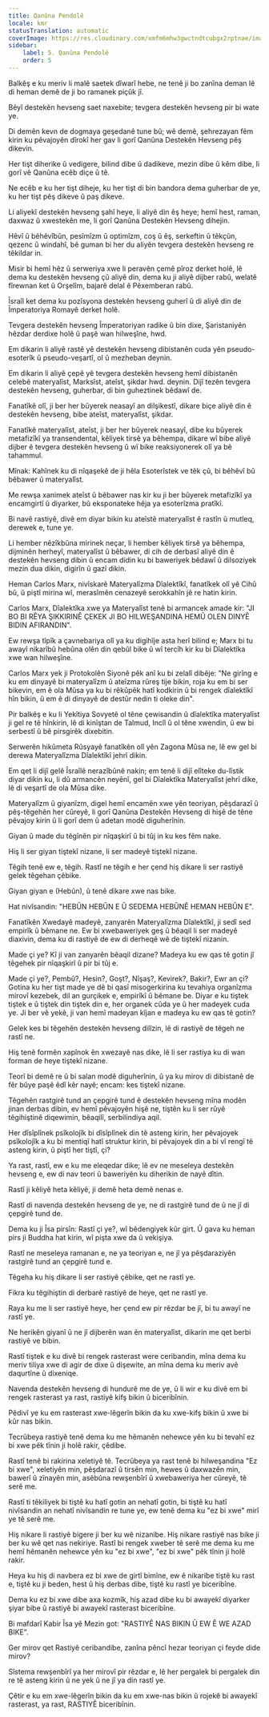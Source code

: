 ```yaml
---
title: Qanûna Pendolê
locale: kmr
statusTranslation: automatic
coverImage: https://res.cloudinary.com/xmfm6mhw3gwctndtcubgx2rptnae/image/upload/v1741354419/small_cover_la_gran_rebelion_28716e29d2.webp
sidebar:
    label: 5. Qanûna Pendolê
    order: 5
---
```

Balkêş e ku meriv li malê saetek dîwarî hebe, ne tenê ji bo zanîna deman lê di heman demê de ji bo ramanek piçûk jî.

Bêyî destekên hevseng saet naxebite; tevgera destekên hevseng pir bi wate ye.

Di demên kevn de dogmaya geşedanê tune bû; wê demê, şehrezayan fêm kirin ku pêvajoyên dîrokî her gav li gorî Qanûna Destekên Hevseng pêş dikevin.

Her tişt diherike û vedigere, bilind dibe û dadikeve, mezin dibe û kêm dibe, li gorî vê Qanûna ecêb diçe û tê.

Ne ecêb e ku her tişt diheje, ku her tişt di bin bandora dema guherbar de ye, ku her tişt pêş dikeve û paş dikeve.

Li aliyekî destekên hevseng şahî heye, li aliyê din êş heye; hemî hest, raman, daxwaz û xwestekên me, li gorî Qanûna Destekên Hevseng dihejin.

Hêvî û bêhêvîbûn, pesîmîzm û optimîzm, coş û êş, serkeftin û têkçûn, qezenc û windahî, bê guman bi her du aliyên tevgera destekên hevseng re têkildar in.

Misir bi hemî hêz û serweriya xwe li peravên çemê pîroz derket holê, lê dema ku destekên hevseng çû aliyê din, dema ku ji aliyê dijber rabû, welatê fîrewnan ket û Orşelîm, bajarê delal ê Pêxemberan rabû.

Îsraîl ket dema ku pozîsyona destekên hevseng guherî û di aliyê din de Împeratoriya Romayê derket holê.

Tevgera destekên hevseng Împeratoriyan radike û bin dixe, Şaristaniyên hêzdar derdixe holê û paşê wan hilweşîne, hwd.

Em dikarin li aliyê rastê yê destekên hevseng dibistanên cuda yên pseudo-esoterîk û pseudo-veşartî, ol û mezheban deynin.

Em dikarin li aliyê çepê yê tevgera destekên hevseng hemî dibistanên celebê materyalîst, Marksîst, ateîst, şikdar hwd. deynin. Dijî tezên tevgera destekên hevseng, guherbar, di bin guheztinek bêdawî de.

Fanatîkê olî, ji ber her bûyerek neasayî an dilşikestî, dikare biçe aliyê din ê destekên hevseng, bibe ateîst, materyalîst, şikdar.

Fanatîkê materyalîst, ateîst, ji ber her bûyerek neasayî, dibe ku bûyerek metafizîkî ya transendental, kêliyek tirsê ya bêhempa, dikare wî bibe aliyê dijber ê tevgera destekên hevseng û wî bike reaksiyonerek olî ya bê tahammul.

Mînak: Kahînek ku di nîqaşekê de ji hêla Esoterîstek ve têk çû, bi bêhêvî bû bêbawer û materyalîst.

Me rewşa xanimek ateîst û bêbawer nas kir ku ji ber bûyerek metafizîkî ya encamgirtî û diyarker, bû eksponateke hêja ya esoterîzma pratîkî.

Bi navê rastiyê, divê em diyar bikin ku ateîstê materyalîst ê rastîn û mutleq, derewek e, tune ye.

Li hember nêzîkbûna mirinek neçar, li hember kêliyek tirsê ya bêhempa, dijminên herheyî, materyalîst û bêbawer, di cih de derbasî aliyê din ê destekên hevseng dibin û encam didin ku bi baweriyek bêdawî û dilsoziyek mezin dua dikin, digirîn û gazî dikin.

Heman Carlos Marx, nivîskarê Materyalîzma Dîalektîkî, fanatîkek olî yê Cihû bû, û piştî mirina wî, merasîmên cenazeyê serokkahîn jê re hatin kirin.

Carlos Marx, Dîalektîka xwe ya Materyalîst tenê bi armancek amade kir: "JI BO BI RÊYA ŞIKKIRINÊ ÇEKEK JI BO HILWEŞANDINA HEMÛ OLEN DINYÊ BIDIN AFIRANDIN".

Ew rewşa tîpîk a çavnebariya olî ya ku digihîje asta herî bilind e; Marx bi tu awayî nikarîbû hebûna olên din qebûl bike û wî tercîh kir ku bi Dîalektîka xwe wan hilweşîne.

Carlos Marx yek ji Protokolên Siyonê pêk anî ku bi zelalî dibêje: "Ne girîng e ku em dinyayê bi materyalîzm û ateîzma rûreş tije bikin, roja ku em bi ser bikevin, em ê ola Mûsa ya ku bi rêkûpêk hatî kodkirin û bi rengek dîalektîkî hîn bikin, û em ê di dinyayê de destûr nedin ti oleke din".

Pir balkêş e ku li Yekîtiya Sovyetê ol têne çewisandin û dîalektîka materyalîst ji gel re tê hînkirin, lê di kinîştan de Talmud, Incîl û ol têne xwendin, û ew bi serbestî û bê pirsgirêk dixebitin.

Serwerên hikûmeta Rûsyayê fanatîkên olî yên Zagona Mûsa ne, lê ew gel bi derewa Materyalîzma Dîalektîkî jehrî dikin.

Em qet li dijî gelê Îsraîlê nerazîbûnê nakin; em tenê li dijî elîteke du-lîstik diyar dikin ku, li dû armancên neyênî, gel bi Dîalektîka Materyalîst jehrî dike, lê di veşartî de ola Mûsa dike.

Materyalîzm û giyanîzm, digel hemî encamên xwe yên teoriyan, pêşdarazî û pêş-têgehên her cûreyê, li gorî Qanûna Destekên Hevseng di hişê de têne pêvajoy kirin û li gorî dem û adetan modê diguherînin.

Giyan û made du têgînên pir nîqaşkirî û bi tûj in ku kes fêm nake.

Hiş li ser giyan tiştekî nizane, li ser madeyê tiştekî nizane.

Têgih tenê ew e, têgih. Rastî ne têgih e her çend hiş dikare li ser rastiyê gelek têgehan çêbike.

Giyan giyan e (Hebûn), û tenê dikare xwe nas bike.

Hat nivîsandin: "HEBÛN HEBÛN E Û SEDEMA HEBÛNÊ HEMAN HEBÛN E".

Fanatîkên Xwedayê madeyê, zanyarên Materyalîzma Dîalektîkî, ji sedî sed empirîk û bêmane ne. Ew bi xwebaweriyek geş û bêaqil li ser madeyê diaxivin, dema ku di rastiyê de ew di derheqê wê de tiştekî nizanin.

Made çi ye? Kî ji van zanyarên bêaqil dizane? Madeya ku ew qas tê gotin jî têgehek pir nîqaşkirî û pir bi tûj e.

Made çi ye?, Pembû?, Hesin?, Goşt?, Nîşaş?, Kevirek?, Bakir?, Ewr an çi? Gotina ku her tişt made ye dê bi qasî misogerkirina ku tevahiya organîzma mirovî kezebek, dil an gurçikek e, empirîkî û bêmane be. Diyar e ku tiştek tiştek e û tiştek din tiştek din e, her organek cûda ye û her madeyek cuda ye. Ji ber vê yekê, ji van hemî madeyan kîjan e madeya ku ew qas tê gotin?

Gelek kes bi têgehên destekên hevseng dilîzin, lê di rastiyê de têgeh ne rastî ne.

Hiş tenê formên xapînok ên xwezayê nas dike, lê li ser rastiya ku di wan forman de heye tiştekî nizane.

Teorî bi demê re û bi salan modê diguherînin, û ya ku mirov di dibistanê de fêr bûye paşê êdî kêr nayê; encam: kes tiştekî nizane.

Têgehên rastgirê tund an çepgirê tund ê destekên hevseng mîna modên jinan derbas dibin, ev hemî pêvajoyên hişê ne, tiştên ku li ser rûyê têgihiştinê diqewimin, bêaqilî, serbilindiya aqil.

Her dîsîplînek psîkolojîk bi dîsîplînek din tê asteng kirin, her pêvajoyek psîkolojîk a ku bi mentiqî hatî struktur kirin, bi pêvajoyek din a bi vî rengî tê asteng kirin, û piştî her tiştî, çi?

Ya rast, rastî, ew e ku me eleqedar dike; lê ev ne meseleya destekên hevseng e, ew di nav teori û baweriyên ku diherikin de nayê dîtin.

Rastî ji kêliyê heta kêliyê, ji demê heta demê nenas e.

Rastî di navenda destekên hevseng de ye, ne di rastgirê tund de û ne jî di çepgirê tund de.

Dema ku ji Îsa pirsîn: Rastî çi ye?, wî bêdengiyek kûr girt. Û gava ku heman pirs ji Buddha hat kirin, wî pişta xwe da û vekişiya.

Rastî ne meseleya ramanan e, ne ya teoriyan e, ne jî ya pêşdaraziyên rastgirê tund an çepgirê tund e.

Têgeha ku hiş dikare li ser rastiyê çêbike, qet ne rastî ye.

Fikra ku têgihiştin di derbarê rastiyê de heye, qet ne rastî ye.

Raya ku me li ser rastiyê heye, her çend ew pir rêzdar be jî, bi tu awayî ne rastî ye.

Ne herikên giyanî û ne jî dijberên wan ên materyalîst, dikarin me qet berbi rastiyê ve bibin.

Rastî tiştek e ku divê bi rengek rasterast were ceribandin, mîna dema ku meriv tiliya xwe di agir de dixe û dişewite, an mîna dema ku meriv avê daqurtîne û dixeniqe.

Navenda destekên hevseng di hundurê me de ye, û li wir e ku divê em bi rengek rasterast ya rast, rastiyê kifş bikin û biceribînin.

Pêdivî ye ku em rasterast xwe-lêgerîn bikin da ku xwe-kifş bikin û xwe bi kûr nas bikin.

Tecrûbeya rastiyê tenê dema ku me hêmanên nehewce yên ku bi tevahî ez bi xwe pêk tînin ji holê rakir, çêdibe.

Rastî tenê bi rakirina xeletiyê tê. Tecrûbeya ya rast tenê bi hilweşandina "Ez bi xwe", xeletiyên min, pêşdarazî û tirsên min, hewes û daxwazên min, bawerî û zînayên min, asêbûna rewşenbîrî û xwebaweriya her cûreyê, tê serê me.

Rastî ti têkiliyek bi tiştê ku hatî gotin an nehatî gotin, bi tiştê ku hatî nivîsandin an nehatî nivîsandin re tune ye, ew tenê dema ku "ez bi xwe" mirî ye tê serê me.

Hiş nikare li rastiyê bigere ji ber ku wê nizanibe. Hiş nikare rastiyê nas bike ji ber ku wê qet nas nekiriye. Rastî bi rengek xweber tê serê me dema ku me hemî hêmanên nehewce yên ku "ez bi xwe", "ez bi xwe" pêk tînin ji holê rakir.

Heya ku hiş di navbera ez bi xwe de girtî bimîne, ew ê nikaribe tiştê ku rast e, tiştê ku ji beden, hest û hiş derbas dibe, tiştê ku rastî ye biceribîne.

Dema ku ez bi xwe dibe axa kozmîk, hiş azad dibe ku bi awayekî diyarker şiyar bibe û rastiyê bi awayekî rasterast biceribîne.

Bi mafdarî Kabir Îsa yê Mezin got: "RASTIYÊ NAS BIKIN Û EW Ê WE AZAD BIKE".

Ger mirov qet Rastiyê ceribandibe, zanîna pêncî hezar teoriyan çi feyde dide mirov?

Sîstema rewşenbîrî ya her mirovî pir rêzdar e, lê her pergalek bi pergalek din re tê asteng kirin û ne yek û ne jî ya din rastî ye.

Çêtir e ku em xwe-lêgerîn bikin da ku em xwe-nas bikin û rojekê bi awayekî rasterast, ya rast, RASTIYÊ biceribînin.

